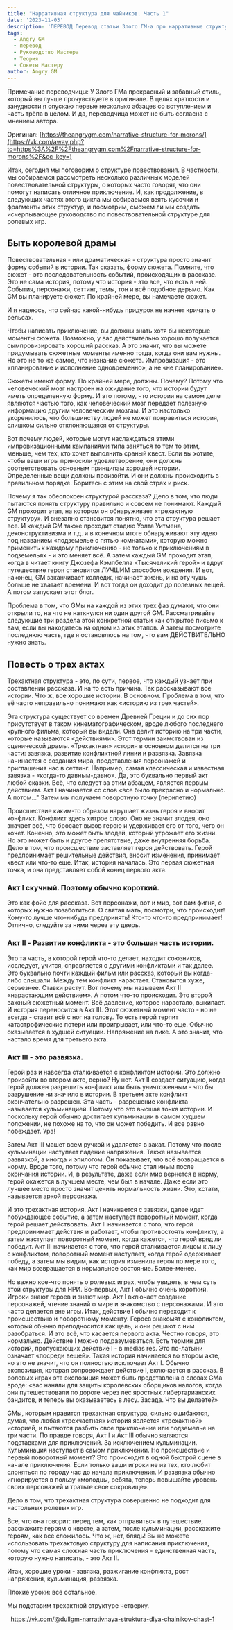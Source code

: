 ```yaml
---
title: "Нарративная структура для чайников. Часть 1"
date: '2023-11-03'
description: 'ПЕРЕВОД Перевод статьи Злого ГМ-а про нарративные структуры, часть 1 #angrygm #gmtips #gmadvice #translate #theory #crosspost'
tags:
  - Angry GM
  - перевод
  - Руководство Мастера
  - Теория
  - Советы Мастеру
author: Angry GM
---
```




Примечание переводчицы: У Злого ГМа прекрасный и забавный стиль, который вы лучше прочувствуете в оригинале. В целях краткости и занудности я опускаю первые несколько абзацев со вступлением и часть трёпа в целом. И да, переводчица может не быть согласна с мнением автора.

Оригинал: [https://theangrygm.com/narrative-structure-for-morons/](https://vk.com/away.php?to=https%3A%2F%2Ftheangrygm.com%2Fnarrative-structure-for-morons%2F&cc_key=)

Итак, сегодня мы поговорим о структуре повествования. В частности, мы собираемся рассмотреть несколько различных моделей повествовательной структуры, о которых часто говорят, что они помогут написать отличное приключение. И, как продолжение, в следующих частях этого цикла мы собираемся взять кусочки и фрагменты этих структур, и посмотрим, сможем ли мы создать исчерпывающее руководство по повествовательной структуре для ролевых игр.

## Быть королевой драмы

Повествовательная - или драматическая - структура просто значит форму событий в истории. Так сказать, форму сюжета. Помните, что сюжет - это последовательность событий, происходящих в рассказе. Это не сама история, потому что история - это все, что есть в ней. События, персонажи, сеттинг, темы, тон и всё подобное дерьмо. Как GM вы планируете сюжет. По крайней мере, вы намечаете сюжет.

И я надеюсь, что сейчас какой-нибудь придурок не начнет кричать о рельсах.

Чтобы написать приключение, вы должны знать хотя бы некоторые моменты сюжета. Возможно, у вас действительно хорошо получается сымпровизировать хороший рассказ. А это значит, что вы можете придумывать сюжетные моменты именно тогда, когда они вам нужны. Но это не то же самое, что незнание сюжета. Импровизация - это «планирование и исполнение одновременно», а не «не планирование».

Сюжеты имеют форму. По крайней мере, должны. Почему? Потому что человеческий мозг настроен на ожидание того, что истории будут иметь определенную форму. И это потому, что истории на самом деле являются частью того, как человеческий мозг передает полезную информацию другим человеческим мозгам. И это настолько укоренилось, что большинству людей не может понравиться история, слишком сильно отклоняющаяся от структуры.

Вот почему людей, которые могут наслаждаться этими импровизационными кампаниями типа заняться то тем то этим, меньше, чем тех, кто хочет выполнить сраный квест. Если вы хотите, чтобы ваши игры приносили удовлетворение, они должны соответствовать основным принципам хорошей истории. Определенные вещи должны произойти. И они должны происходить в правильном порядке. Боритесь с этим на свой страх и риск.

Почему я так обеспокоен структурой рассказа? Дело в том, что люди пытаются понять структуру правильно и совсем не понимают. Каждый GM проходит этап, на котором он обнаруживает «трехактную структуру». И внезапно становится понятно, что эта структура решает все. И каждый GM также проходит стадию Уолта Уитмена, деконструктивизма и т.д. и в конечном итоге обнаруживают эту идею под названием «подземелье с пятью комнатами», которую можно применить к каждому приключению - не только к приключениям в подземельях - и это меняет всё. А затем каждый GM проходит этап, когда в читает книгу Джозефа Кэмпбелла «Тысячеликий герой» и вдруг путешествие героя становится ЛУЧШИМ способом вождения. И вот, наконец, GM заканчивает колледж, начинает жизнь, и на эту чушь больше не хватает времени. И вот тогда он доходит до полезных вещей. А потом запускает этот блог.

Проблема в том, что GMы на каждой из этих трех фаз думают, что они открыли то, на что не наткнулся ни один другой GM. Рассматривайте следующие три раздела этой конкретной статьи как открытое письмо к вам, если вы находитесь на одном из этих этапов. А затем посмотрите последнюю часть, где я остановлюсь на том, что вам ДЕЙСТВИТЕЛЬНО нужно знать.

## Повесть о трех актах

Трехактная структура - это, по сути, первое, что каждый узнает при составлении рассказа. И на то есть причина. Так рассказывают все истории. Что ж, все хорошие истории. В основном. Проблема в том, что её часто неправильно понимают как «историю из трех частей».

Эта структура существует со времен Древней Греции и до сих пор присутствует в таком кинематографическом, вроде любого последнего крупного фильма, который вы видели. Она делит историю на три части, которые называются «действиями». Этот термин заимствован из сценической драмы. «Трехактная» история в основном делится на три части: завязка, развитие конфликтной линии и развязка. Завязка начинается с создания мира, представления персонажей и приглашения нас в сеттинг. Например, самая классическая и известная завязка - «когда-то давным-давно». Да, это буквально первый акт любой сказки. Всё, что следует за этим абзацем, является первым действием. Акт I начинается со слов «все было прекрасно и нормально. А потом…" Затем мы получаем поворотную точку (перипетию)

Происшествие каким-то образом нарушает жизнь героя и вносит конфликт. Конфликт здесь хитрое слово. Оно не значит злодея, оно значает всё, что бросает вызов герою и удерживает его от того, чего он хочет. Конечно, это может быть злодей, который угрожает его жизни. Но это может быть и другое препятствие, даже внутренняя борьба. Дело в том, что происшествие заставляет героя действовать. Герой предпринимает решительные действия, вносит изменения, принимает квест или что-то еще. Итак, история началась. Это первая сюжетная точка, и она представляет собой конец первого акта.

### Акт I скучный. Поэтому обычно короткий.

Это как фойе для рассказа. Вот персонажи, вот и мир, вот вам фигня, о которых нужно позаботиться. О святая мать, посмотри, что происходит! Кому-то лучше что-нибудь предпринять! Кто-то что-то предпринимает! Отлично, следуйте за ними через эту дверь.

### Акт II - Развитие конфликта - это большая часть истории.

Это та часть, в которой герой что-то делает, находит союзников, исследует, учится, справляется с другими конфликтами и так далее. Это буквально почти каждый фильм или рассказ, который вы когда-либо слышали. Между тем конфликт нарастает. Становится хуже, серьезнее. Ставки растут. Вот почему мы называем Акт II «нарастающим действием». А потом что-то происходит. Это второй важный сюжетный момент. Всё давление, которое нарастало, выкипает. И история переносится в Акт III. Этот сюжетный момент часто - но не всегда - ставит всё с ног на голову. То есть герой терпит катастрофические потери или проигрывает, или что-то еще. Обычно оказывается в худшей ситуации. Напряжение на пике. А это значит, что настало время для третьего акта.

### Акт III - это развязка.

Герой раз и навсегда сталкивается с конфликтом истории. Это должно произойти во втором акте, верно? Ну нет. Акт II создает ситуацию, когда герой должен разрешить конфликт или быть уничтоженным - что бы разрушение ни значило в истории. В третьем акте конфликт окончательно разрешен. Эта часть - разрешение конфликта - называется кульминацией. Потому что это высшая точка истории. И поскольку герой обычно достигает кульминации в самом худшем положении, не похоже на то, что он может победить. И все равно побеждает. Ура!

Затем Акт III машет всем ручкой и удаляется в закат. Потому что после кульминации наступает падение напряжения. Также называется развязкой, а иногда и эпилогом. Он показывает, что всё возвращается в норму. Вроде того, потому что герой обычно стал иным после окончания истории. И, в результате, даже если мир вернется в норму, герой окажется в лучшем месте, чем был в начале. Даже если это лучшее место просто значит ценить нормальность жизни. Это, кстати, называется аркой персонажа.

И это трехактная история. Акт I начинается с завязки, далее идет побуждающее событие, а затем наступает поворотный момент, когда герой решает действовать. Акт II начинается с того, что герой предпринимает действия и работает, чтобы противостоять конфликту, а затем наступает поворотный момент, когда кажется, что герой вряд ли победит. Акт III начинается с того, что герой сталкивается лицом к лицу с конфликтом, поворотный момент наступает, когда герой одерживает победу, а затем мы видим, как история изменила героя по мере того, как мир возвращается в нормальное состояние. Более-менее.

Но важно кое-что понять о ролевых играх, чтобы увидеть, в чем суть этой структуры для НРИ. Во-первых, Акт I обычно очень короткий. Игроки знают героев и знают мир. Акт I включает создание персонажей, чтение знаний о мире и знакомство с персонажами. И это часто делается вне игры. Итак, действие I обычно переходит к происшествию и поворотному моменту. Героев знакомят с конфликтом, который обычно преподносится как цель, и они решают с ним разобраться. И это всё, что касается первого акта. Честно говоря, это нормально. Действие I можно подразумеваться. Есть термин для историй, пропускающих действие I - в medias res. Это по-латыни означает «посреди вещей». Такая история начинается во втором акте, но это не значит, что он полностью исключает Акт I. Обычно экспозиция, которая сопровождает действие I, включается в рассказ. В ролевых играх эта экспозиция может быть представлена в словах GMа вроде: «вас наняли для защиты королевских сборщиков налогов, когда они путешествовали по дороге через лес яростных либертарианских бандитов, и теперь вы оказываетесь в лесу. Засада. Что вы делаете?»

GMы, которым нравится трехактная структура, сильно ошибаются, думая, что любая «трехчастная» история является «трехактной» историей, и пытаются разбить свое приключение или подземелье на три части. По правде говоря, Акт I и Акт III обычно являются подставками для приключений. За исключением кульминации. Кульминация наступает в самом приключении. Но происшествие и первый поворотный момент? Это происходит в одной быстрой сцене в начале приключения. Если только ваши игроки не из тех, кто любит слоняться по городу час до начала приключения. И развязка обычно игнорируется в пользу «молодцы, ребята, теперь повышайте уровень своих персонажей и тратьте свое сокровище».

Дело в том, что трехактная структура совершенно не подходит для настольных ролевых игр.

Все, что она говорит: перед тем, как отправиться в путешествие, расскажите героям о квесте, а затем, после кульминации, расскажите героям, как все сложилось. Что ж, нет, блядь! Вы не можете использовать трехактовую структуру для написания приключения, потому что самая сложная часть приключения - единственная часть, которую нужно написать, - это Акт II.

Итак, хорошие уроки - завязка, разжигание конфликта, рост напряжения, кульминация, развязка.

Плохие уроки: всё остальное.

Мы подставим трехактной структуре четверку.

 
https://vk.com/@dullgm-narrativnaya-struktura-dlya-chainikov-chast-1